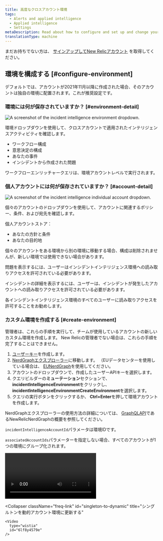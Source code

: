 ```yaml
---
title: 高度なクロスアカウント環境
tags:
  - Alerts and applied intelligence
  - Applied intelligence
  - Settings
metaDescription: Read about how to configure and set up and change your environment settings
translationType: machine
---
```






まだお持ちでない方は、 [サインアップしてNew Relicアカウント](https://newrelic.com/signup) を取得してください。

## 環境を構成する [#configure-environment]

デフォルトでは、アカウントが2021年11月以降に作成された場合、そのアカウントは独自の環境に配置されます。これが推奨設定です。

### 環境には何が保存されていますか？ [#environment-detail]

<img
  title="The incident intelligence environment."
  alt="A screenshot of the incident intelligence environment dropdown."
  src={environment}
/>

<figcaption>
  環境ドロップダウンを使用して、クロスアカウントで適用されたインテリジェンスアクティビティを確認します。
</figcaption>

* ワークフロー構成
* 意思決定の構成
* あなたの事件
* インシデントから作成された問題

ワークフローエンリッチャークエリは、環境アカウントレベルで実行されます。

### 個人アカウントには何が保存されていますか？ [#account-detail]

<img
  title="The incident intelligence individual account."
  alt="A screenshot of the incident intelligence individual account dropdown."
  src={accountTeam}
/>

<figcaption>
  個々のアカウントのドロップダウンを使用して、アカウントに関連するポリシー、条件、および宛先を確認します。
</figcaption>

個人アカウントストア：

* あなたの方針と条件
* あなたの目的地

個々のアカウントをある環境から別の環境に移動する場合、構成は削除されませんが、新しい環境では使用できない場合があります。

<Callout variant="important">
  問題を表示するには、ユーザーはインシデントインテリジェンス環境への読み取りアクセスを許可されている必要があります。

  インシデントの詳細を表示するには、ユーザーは、インシデントが発生したアカウントへの読み取りアクセスを許可されている必要があります。

  各インシデントインテリジェンス環境のすべてのユーザーに読み取りアクセスを許可することをお勧めします。
</Callout>

### カスタム環境を作成する [#create-environment]

管理者は、これらの手順を実行して、チームが使用しているアカウントの新しいカスタム環境を作成します。 New Relicの管理者でない場合は、これらの手順を完了することはできません。

1. [ユーザーキー](https://one.newrelic.com/api-keys)を作成します。
2. [NerdGraphエクスプローラー](https://api.newrelic.com/graphiql)に移動します。 （EUデータセンターを使用している場合は、 [EUNerdGraph](https://api.eu.newrelic.com/graphiql)を使用してください。
3. アカウントのドロップダウンで、作成したユーザーAPIキーを選択します。
4. クエリビルダーの**ミューテーション**セクションで、 **incidentIntelligenceEnvironment**をクリックし、 **incidentIntelligenceEnvironmentCreateEnvironment**を選択します。
5. クエリの実行ボタンをクリックするか、 **Ctrl+Enter**を押して環境アカウントを作成します。

NerdGraphエクスプローラーの使用方法の詳細については、 [GraphQLAPI](/docs/apis/nerdgraph/get-started/introduction-new-relic-nerdgraph/)であるNewRelicNerdGraphの概要を参照してください。

`incidentIntelligenceAccountId`パラメータは環境IDです。

`associatedAccountIds`パラメーターを指定しない場合、すべてのアカウントが1つの環境にグループ化されます。

<CollapserGroup>
  <Collapser
    className="freq-link"
    id="dynamic-to-singletone"
    title="ダイナミックアカウントをシングルトン環境に更新する"
  >
    <Video
      type="wistia"
      id="dy9fbo12j3"
    />
  </Collapser>

  <Collapser
    className="freq-link"
    id="singleton-to-dynamic"
    title="シングルトンを動的アカウント環境に更新する"
  >
    <Video
      type="wistia"
      id="6lf8y4579e"
    />
  </Collapser>
</CollapserGroup>